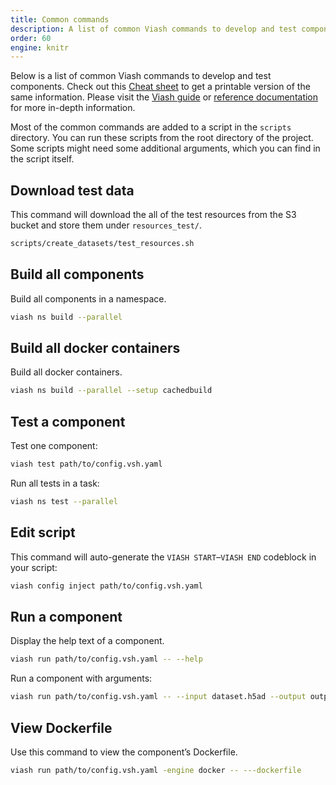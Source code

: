 ```yaml
---
title: Common commands
description: A list of common Viash commands to develop and test components.
order: 60
engine: knitr
---
```


Below is a list of common Viash commands to develop and test components. 
Check out this [Cheat sheet](/more_information/cheat_sheets.qmd) to get a printable version of the same information. Please visit the [Viash guide](https://viash.io/guide) or [reference documentation](https://viash.io/reference/) for more in-depth information.

:::{.callout-important}
Most of the common commands are added to a script in the `scripts` directory. You can run these scripts from the root directory of the project. Some scripts might need some additional arguments, which you can find in the script itself.
:::

## Download test data

This command will download the all of the test resources from the S3 bucket and store them under `resources_test/`.

:::{.small}
```bash
scripts/create_datasets/test_resources.sh
```
:::


## Build all components

Build all components in a namespace.

:::{.small}
```.bash
viash ns build --parallel
```
:::

## Build all docker containers

Build all docker containers.

:::{.small}
```.bash
viash ns build --parallel --setup cachedbuild
```
:::

## Test a component

Test one component:

:::{.small}
```bash
viash test path/to/config.vsh.yaml
```
:::

Run all tests in a task:

:::{.small}
```.bash
viash ns test --parallel
```
:::

## Edit script

This command will auto-generate the `VIASH START`--`VIASH END` codeblock in your script:

:::{.small}
```bash
viash config inject path/to/config.vsh.yaml
```
:::

## Run a component

Display the help text of a component.

:::{.small}
```bash
viash run path/to/config.vsh.yaml -- --help
```
:::

Run a component with arguments:

:::{.small}
```bash
viash run path/to/config.vsh.yaml -- --input dataset.h5ad --output output.h5ad
```
:::


## View Dockerfile

Use this command to view the component's Dockerfile.

:::{.small}
```bash
viash run path/to/config.vsh.yaml -engine docker -- ---dockerfile
```
:::